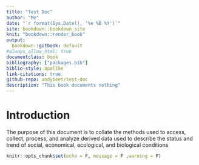 ```yaml
---
title: "Test Doc"
author: "Me"
date: "`r format(Sys.Date(), '%e %B %Y')`"
site: bookdown::bookdown_site
knit: "bookdown::render_book"
output:
  bookdown::gitbook: default
#always_allow_html: true
documentclass: book
bibliography: ["packages.bib"]
biblio-style: apalike
link-citations: true
github-repo: andybeet/test-doc
description: "This book documents nothing"
---
```


# Introduction {-}

The purpose of this document is to collate the methods used to access, collect, process, and analyze derived data used to describe the status and trend of social, economical, ecological, and biological conditions 

```r
knitr::opts_chunk$set(echo = F, message = F ,warning = F) 

```


